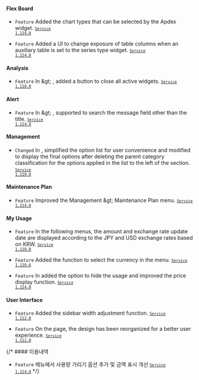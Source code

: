 #### Flex Board​

- <code class="Feature">Feature</code> Added the chart types that can be selected by the Apdex widget. <code class='changelog-service'><a href="../release-notes/service/service-1_114_x"><code class='changelog-service'>Service 1.114.0​</code></a></code>

- <code class="Feature">Feature</code> Added a UI to change exposure of table columns when an auxiliary table is set to the series type widget. <code class='changelog-service'><a href="../release-notes/service/service-1_114_x"><code class='changelog-service'>Service 1.114.0​</code></a></code>

#### Analysis​

- <code class="Feature">Feature</code> In <Cmdname sid="side_analysis" className="uitext" /> &amp;gt; <Cmdname sid="side_metricsChart" className="uitext" />, added a button to close all active widgets. <code class='changelog-service'><a href="../release-notes/service/service-1_110_x"><code class='changelog-service'>Service 1.110.0​</code></a></code>

#### Alert​

- <code class="Feature">Feature</code> In <Cmdname sid="side_event" className="uitext" /> &amp;gt; <Cmdname sid="side_eventHistory" className="uitext" />, supported to search the message field other than the title. <code class='changelog-service'><a href="../release-notes/service/service-1_114_x"><code class='changelog-service'>Service 1.114.0​</code></a></code>

#### Management​

- <code class="Changed">Changed</code> In <Cmdname sid="side_agentSetting" className="uitext" />, simplified the option list for user convenience and modified to display the final options after deleting the parent category classification for the options applied in the list to the left of the <Cmdname sid="write_options" className="uitext" /> section. <code class='changelog-service'><a href="../release-notes/service/service-1_110_x"><code class='changelog-service'>Service 1.110.0​</code></a></code>

#### Maintenance Plan​

- <code class="Feature">Feature</code> Improved the <span class="uitext">Management</span> &amp;gt; <span class="uitext">Maintenance Plan</span> menu. <code class='changelog-service'><a href="../release-notes/service/service-1_114_x"><code class='changelog-service'>Service 1.114.0​</code></a></code>

#### My Usage​

- <code class="Feature">Feature</code> In the following menus, the amount and exchange rate update date are displayed according to the JPY and USD exchange rates based on KRW. <code class='changelog-service'><a href="../release-notes/service/service-1_110_x"><code class='changelog-service'>Service 1.110.0​</code></a></code>

- <code class="Feature">Feature</code> Added the function to select the currency in the <Cmdname sid="side_paymentInformation" className="uitext" /> menu. <code class='changelog-service'><a href="../release-notes/service/service-1_110_x"><code class='changelog-service'>Service 1.110.6​</code></a></code>

- <code class="Feature">Feature</code> In <Cmdname sid="side_billingPreview" className="uitext" /> added the option to hide the usage and improved the price display function. <code class='changelog-service'><a href="../release-notes/service/service-1_114_x"><code class='changelog-service'>Service 1.114.0​</code></a></code>

#### User Interface​

- <code class="Feature">Feature</code> Added the sidebar width adjustment function. <code class='changelog-service'><a href="../release-notes/service/service-1_112_x"><code class='changelog-service'>Service 1.112.0​</code></a></code>

- <code class="Feature">Feature</code> On the <Cmdname sid="platform_catalog" className="uitext" /> page, the design has been reorganized for a better user experience. <code class='changelog-service'><a href="../release-notes/service/service-1_112_x"><code class='changelog-service'>Service 1.112.0​</code></a></code>

{/\* #### 이용내역​

- <code class="Feature">Feature</code> <Cmdname sid="side_billingPreview" className="uitext" /> 메뉴에서 사용량 가리기 옵션 추가 및 금액 표시 개선 <code class='changelog-service'><a href="../release-notes/service/service-1_114_x"><code class='changelog-service'>Service 1.114.0​</code></a></code> */}
